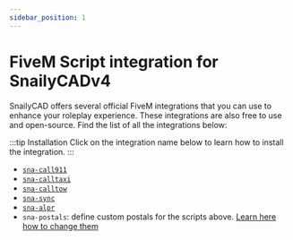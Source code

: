 ```yaml
---
sidebar_position: 1
---
```


# FiveM Script integration for SnailyCADv4

SnailyCAD offers several official FiveM integrations that you can use to enhance your roleplay experience. These integrations are also free to use and open-source. Find the list of all the integrations below:

:::tip Installation
Click on the integration name below to learn how to install the integration.
:::

- [`sna-call911`](/docs/fivem-integrations/scripts/sna-call911)
- [`sna-calltaxi`](/docs/fivem-integrations/scripts/sna-calltaxi)
- [`sna-calltow`](/docs/fivem-integrations/scripts/sna-calltow)
- [`sna-sync`](/docs/fivem-integrations/scripts/sna-sync)
- [`sna-alpr`](/docs/fivem-integrations/scripts/sna-alpr)
- `sna-postals`: define custom postals for the scripts above. [Learn here how to change them](/docs/fivem-integrations/live-map/how-to-set-custom-postals)
